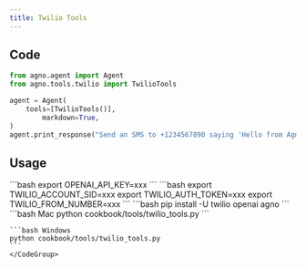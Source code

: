 ```yaml
---
title: Twilio Tools
---
```


## Code

```python cookbook/tools/twilio_tools.py
from agno.agent import Agent
from agno.tools.twilio import TwilioTools

agent = Agent(
    tools=[TwilioTools()],
        markdown=True,
)
agent.print_response("Send an SMS to +1234567890 saying 'Hello from Agno!'")
```

## Usage

<Steps>
  <Snippet file="create-venv-step.mdx" />

  <Step title="Set your API key">
    ```bash
    export OPENAI_API_KEY=xxx
    ```
  </Step> 

  <Step title="Set your Twilio credentials">
    ```bash
    export TWILIO_ACCOUNT_SID=xxx
    export TWILIO_AUTH_TOKEN=xxx
    export TWILIO_FROM_NUMBER=xxx
    ```
  </Step>

  <Step title="Install libraries">
    ```bash
    pip install -U twilio openai agno
    ```
  </Step>

  <Step title="Run Agent">
    <CodeGroup>
    ```bash Mac
    python cookbook/tools/twilio_tools.py
    ```

    ```bash Windows
    python cookbook/tools/twilio_tools.py
    ```
    </CodeGroup>
  </Step>
</Steps>